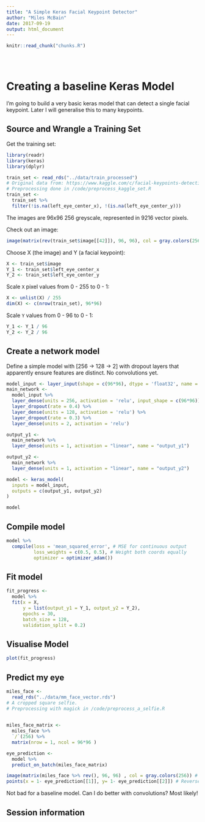 ```yaml
---
title: "A Simple Keras Facial Keypoint Detector"
author: "Miles McBain"
date: 2017-09-19
output: html_document
---
```


<!-- The file analysis/chunks.R contains chunks that define default settings
shared across the workflowr files. -->
```r
knitr::read_chunk("chunks.R")
```

<!-- Update knitr chunk options -->
```r
```

<!-- Insert the date the file was last updated -->
```r
```

<!-- Insert the code version (Git commit SHA1) if Git repository exists and R
 package git2r is installed -->
```r
```

<!-- Add your analysis here -->
# Creating a baseline Keras Model

I'm going to build a very basic keras model that can detect a single facial keypoint. Later I will generalise this to many keypoints.

## Source and Wrangle a Training Set

Get the training set:

```r
library(readr)
library(keras)
library(dplyr)

train_set <- read_rds("../data/train_processed")
# Original data from: https://www.kaggle.com/c/facial-keypoints-detection
# Preprocessing done in /code/preprocess_kaggle_set.R
train_set <- 
  train_set %>%
  filter(!is.na(left_eye_center_x), !(is.na(left_eye_center_y)))
```

The images are 96x96 256 greyscale, represented in 9216 vector pixels.

Check out an image:
```r
image(matrix(rev(train_set$image[[42]]), 96, 96), col = gray.colors(256))
```


Choose X (the image) and Y (a facial keypoint):

```r
X <- train_set$image
Y_1 <- train_set$left_eye_center_x
Y_2 <- train_set$left_eye_center_y
```

Scale `X` pixel values from 0 - 255 to 0 - 1:

```r
X <- unlist(X) / 255
dim(X) <- c(nrow(train_set), 96*96)
```

Scale `Y` values from 0 - 96 to 0 - 1:

```r
Y_1 <- Y_1 / 96
Y_2 <- Y_2 / 96 
```

## Create a network model

Define a simple model with [256 -> 128 -> 2] with dropout layers that apparently ensure features are distinct. No convolutions yet.

```r
model_input <- layer_input(shape = c(96*96), dtype = 'float32', name = 'image_input')
main_network <- 
  model_input %>%
  layer_dense(units = 256, activation = 'relu', input_shape = c(96*96)) %>%
  layer_dropout(rate = 0.4) %>% 
  layer_dense(units = 128, activation = 'relu') %>%
  layer_dropout(rate = 0.3) %>%
  layer_dense(units = 2, activation = 'relu')

output_y1 <- 
  main_network %>%
  layer_dense(units = 1, activation = "linear", name = "output_y1")

output_y2 <-
  main_network %>%
  layer_dense(units = 1, activation = "linear", name = "output_y2")

model <- keras_model(
  inputs = model_input,
  outputs = c(output_y1, output_y2)
)

model 
```


## Compile model

```r
model %>%
  compile(loss = 'mean_squared_error', # MSE for continuous output
          loss_weights = c(0.5, 0.5), # Weight both coords equally 
          optimizer = optimizer_adam())
```

## Fit model

```r
fit_progress <- 
  model %>%
  fit(x = X,
      y = list(output_y1 = Y_1, output_y2 = Y_2),
      epochs = 30,
      batch_size = 128, 
      validation_split = 0.2)
```

## Visualise Model
```r
plot(fit_progress)
```

## Predict my eye
```r
miles_face <- 
  read_rds("../data/mm_face_vector.rds")
# A cropped square selfie.
# Preprocessing with magick in /code/preprocess_a_selfie.R
  

miles_face_matrix <-
  miles_face %>%
  `/`(256) %>%
  matrix(nrow = 1, ncol = 96*96 )

eye_prediction <- 
  model %>%
  predict_on_batch(miles_face_matrix)

image(matrix(miles_face %>% rev(), 96, 96) , col = gray.colors(256)) # Have to reverse image for upright viewing
points(x = 1- eye_prediction[[1]], y= 1- eye_prediction[[2]]) # Reversed image -> Take compliement of coord.
```

Not bad for a baseline model. Can I do better with convolutions? Most likely!

## Session information

<!-- Insert the session information into the document -->
```r
```
